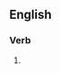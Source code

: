 {{also|ring-barks}}

==English==

===Verb===
{{head|en|verb form}}

# {{en-third-person singular of|ringbark}}